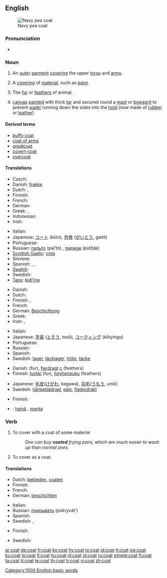 ==English==
[[Image:US Navy p coat wiki.jpg|thumb|Navy pea coat]]

===Pronunciation===
* {{audio|en-us-coat.ogg|Audio (US)}}
*: {{rhymes|əʊt}}

===Noun===
{{en-noun|s|-}}

# {{countable}} An [[outer]] [[garment]] [[cover]]ing the upper [[torso]] and [[arms]].
# {{countable}} A [[covering]] of [[material]], such as [[paint]].
# {{countable}} The [[fur]] or [[feathers]] of animal.
# {{context|uncountable|nautical}} [[canvas]] [[painted]] with thick [[tar]] and secured round a [[mast]] or [[bowsprit]] to prevent [[water]] running down the sides into the [[hold]] (now made of [[rubber]] or [[leather]])

====Derived terms====
* [[buffy coat]]
* [[coat of arms]]
* [[greatcoat]]
* [[covert-coat]]
* [[overcoat]]

====Translations====
{{trans-top|outer garment covering the upper torso and arms}}
* Czech: {{t-|cs|kabát|m}}
* Danish: [[frakke]] {{c}}
* Dutch: {{t+|nl|mantel|m}}, {{t+|nl|jas|m}}
* Finnish: {{t+|fi|takki}}
* French: {{t+|fr|manteau|m}}
* German: {{t+|de|Mantel|m}}
* Greek: {{t+|el|πανωφόρι|n|tr=panofori|sc=Grek}}, {{t+|el|παλτό|n|tr=palto|sc=Grek}}
* Indonesian: {{t+|id|mantel|xs=Indonesian}}
* Irish: {{t-|ga|cóta|m|xs=Irish}}
{{trans-mid}}
* Italian: {{t+|it|mantello|m}}
* Japanese: [[コート]] (kōto), [[外套]] ([[がいとう]], gaitō)
* Portuguese: {{t+|pt|casaco|m}}
* Russian: [[пальто]] (pal’tó) {{n}}, [[пиджак]] (pidžák) {{m}}
* [[Scottish Gaelic]]: [[còta]] {{m}}
* Slovene: {{t+|sl|plašč|m}}
* Spanish: {{t+|es|abrigo|m}}, {{t+|es|saco|m}}, {{t-|es|casaca|f}}
* [[Swahili]]: {{t|sw|koti}}
* Swedish: {{t+|sv|rock|c}}
* [[Taos]]: [[kùti’ína]]
{{trans-bottom}}

{{trans-top|covering of material, such as paint}}
* Danish: {{t-|da|lag|n}}
* Dutch: {{t+|nl|laag|f}}
* Finnish: {{t+|fi|pinta}}, {{t+|fi|pinnoite}}
* French: {{t+|fr|couche|f}}
* German: [[Beschichtung]] {{f}}
* Greek: {{t+|el|επικάλυμμα|n|tr=epikalima|sc=Grek}}
* Irish: {{t-|ga|brat|m|xs=Irish}}, {{t-|ga|cóta|m|xs=Irish}}
{{trans-mid}}
* Italian: {{t+|it|rivestimento|m}}
* Japanese: [[塗装]] ([[とそう]], tosō), [[コーティング]] (kōtyingu)
* Portuguese: {{t+|pt|cobertura|f}}
* Russian: {{t+|ru|слой|m|tr=sloj|sc=Cyrl}}
* Spanish: {{t-|es|cubierta|f}}
* Swedish: [[lager]], [[täcklager]], [[hölje]], [[täcke]]
{{trans-bottom}}

{{trans-top|fur or feathers}}
* Danish: {{t+|da|pels|c}} (fur), [[fjerdragt]] [[c]] (feathers)
* Finnish: [[turkki]] (fur), [[höyhenpuku]] (feathers)
{{trans-mid}}
* Japanese: [[毛皮]]([[けがわ]], kegawa), [[羽毛]]([[うもう]], umō)
* Swedish: [[hårbeklädnad]], [[päls]], [[fjäderdräkt]]
{{trans-bottom}}

{{trans-top|canvas secured around mast}}
* Finnish: {{t+|fi|takki}}
{{trans-mid}}
{{trans-bottom}}

{{checktrans-top}}
* {{ttbc|Romanian}}: [[haină]] {{f}}, [[manta]] {{f}}
{{trans-bottom}}

===Verb===
{{en-verb}}

# To cover with a coat of some material
#: ''One can buy '''coated''' frying pans, which are much easier to wash up than normal ones.''
# To cover as a coat.

====Translations====
{{trans-top|to cover with a coat of some material}}
* Dutch: [[bekleden]], [[coaten]]
* Finnish: {{t-|fi|päällystää}}
* French: {{t+|fr|couvrir}}
* German: [[beschichten]]
{{trans-mid}}
* Italian: {{t-|it|rivestire}}
* Russian: [[покрывать]] (pokryvát’)
* Spanish: {{t+|es|cubrir}}
* Swedish: {{t+|sv|täcka}}, {{t+|sv|belägga}}
{{trans-bottom}}

{{trans-top|to cover as a coat}}
* Finnish: {{t+|fi|peittää}}
{{trans-mid}}
* Swedish: {{t+|sv|täcka}}
{{trans-bottom}}

[[Category:1000 English basic words]]

[[ar:coat]]
[[de:coat]]
[[fr:coat]]
[[ko:coat]]
[[hy:coat]]
[[io:coat]]
[[id:coat]]
[[it:coat]]
[[sw:coat]]
[[ku:coat]]
[[lo:coat]]
[[lt:coat]]
[[hu:coat]]
[[nl:coat]]
[[pl:coat]]
[[ru:coat]]
[[simple:coat]]
[[fi:coat]]
[[ta:coat]]
[[tt:coat]]
[[te:coat]]
[[th:coat]]
[[tr:coat]]
[[vi:coat]]
[[zh:coat]]
